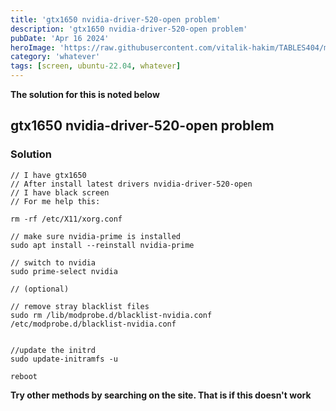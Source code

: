 ```yaml
---
title: 'gtx1650 nvidia-driver-520-open problem'
description: 'gtx1650 nvidia-driver-520-open problem'
pubDate: 'Apr 16 2024'
heroImage: 'https://raw.githubusercontent.com/vitalik-hakim/TABLES404/main/error_b/misc.png'
category: 'whatever'
tags: [screen, ubuntu-22.04, whatever]
---
```


**The solution for this is noted below**

## gtx1650 nvidia-driver-520-open problem

### Solution

```whatever
// I have gtx1650
// After install latest drivers nvidia-driver-520-open
// I have black screen
// For me help this:

rm -rf /etc/X11/xorg.conf

// make sure nvidia-prime is installed
sudo apt install --reinstall nvidia-prime

// switch to nvidia
sudo prime-select nvidia

// (optional)

// remove stray blacklist files
sudo rm /lib/modprobe.d/blacklist-nvidia.conf /etc/modprobe.d/blacklist-nvidia.conf


//update the initrd
sudo update-initramfs -u

reboot
```

**Try other methods by searching on the site. That is if this doesn't work**
